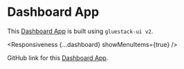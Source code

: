 


# Dashboard App

This [Dashboard App](https://ui-example-nativewind.vercel.app/) is built using `gluestack-ui v2`.

<Responsiveness {...dashboard} showMenuItems={true} />

GitHub link for this [Dashboard App](https://github.com/gluestack/ui-example-nativewind).

